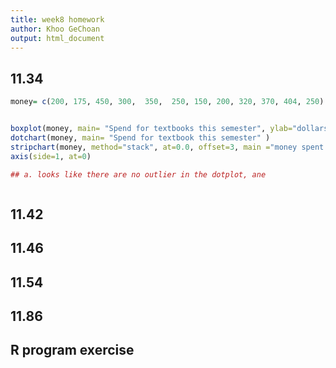 ```yaml
---
title: week8 homework
author: Khoo GeChoan
output: html_document
---
```



## 11.34


```r

money= c(200, 175, 450, 300,  350,  250, 150, 200, 320, 370, 404, 250)


boxplot(money, main= "Spend for textbooks this semester", ylab="dollars")
dotchart(money, main= "Spend for textbook this semester" )
stripchart(money, method="stack", at=0.0, offset=3, main ="money spent on textbooks", bty='n', pch=1, axes=FALSE)
axis(side=1, at=0)

## a. looks like there are no outlier in the dotplot, ane 



```


## 11.42


## 11.46


## 11.54

## 11.86

## R program exercise






